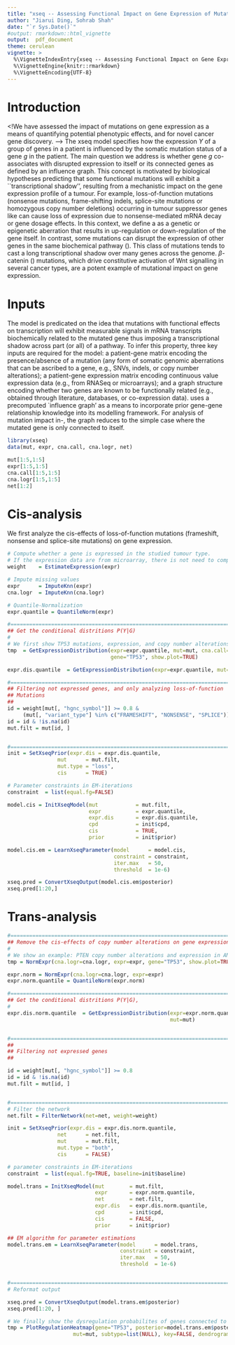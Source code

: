 ```yaml
---
title: "xseq -- Assessing Functional Impact on Gene Expression of Mutations in Cancer"
author: "Jiarui Ding, Sohrab Shah"
date: "`r Sys.Date()`"
#output: rmarkdown::html_vignette
output:  pdf_document
theme: cerulean
vignette: >
  %\VignetteIndexEntry{xseq -- Assessing Functional Impact on Gene Expression of Mutations in Cancer}
  %\VignetteEngine{knitr::rmarkdown}
  %\VignetteEncoding{UTF-8}
---
```


<!-- Introduction --> 
# Introduction

<!We have assessed the impact of mutations on gene expression as a means of quantifying potential phenotypic effects, and for novel cancer gene discovery. -->
The xseq model specifies how the expression $Y$ of a group of genes in a patient is influenced by the somatic mutation status of a gene $g$ in the patient. The main question we address is whether gene $g$ co-associates with disrupted expression to itself or its connected genes as defined by an influence graph.
This concept is motivated by biological hypotheses predicting that some functional mutations will exhibit a ``transcriptional shadow'', resulting from a mechanistic impact on the gene expression profile of a tumour. 
For example, loss-of-function mutations (nonsense mutations, frame-shifting indels, splice-site mutations or homozygous copy number deletions) occurring in tumour suppressor genes like \textit{TP53} can cause loss of expression due to nonsense-mediated mRNA decay or gene dosage effects. 
In this context, we define  a \emph{cis-effect} as a genetic or epigenetic aberration that results in up-regulation or down-regulation of the gene itself. 
In contrast, some mutations can disrupt the expression of other genes in the same biochemical pathway (\emph{trans-effects}). 
This class of mutations tends to cast a long transcriptional shadow over many genes across the genome. 
$\beta$-catenin (\textit{CTNNB1}) mutations, which drive constitutive activation of Wnt signalling in several cancer types, are a potent example of mutational impact on gene expression. 


# Inputs
The \texttt{xseq} model is predicated on the idea that mutations with functional effects on transcription will exhibit measurable signals in mRNA transcripts biochemically related to the mutated gene \textendash thus imposing a transcriptional shadow across part (or all) of a pathway. 
To infer this property, three key inputs are required for the model: 
a patient-gene matrix encoding the presence/absence of a mutation (any form of somatic genomic aberrations that can be ascribed to a gene, e.g., SNVs, indels, or copy number alterations); 
a patient-gene expression matrix encoding continuous value expression data (e.g., from RNASeq or microarrays); 
and a graph structure encoding whether two genes are known to be functionally related (e.g., obtained through literature, databases, or co-expression data). 
\texttt{xseq} uses a precomputed `influence graph' as a means to incorporate prior gene-gene relationship knowledge into its modelling framework. 
For analysis of mutation impact in-\emph{cis}, the graph reduces to the simple case where the mutated gene is only connected to itself. 


```r
library(xseq)
data(mut, expr, cna.call, cna.logr, net)

mut[1:5,1:5]
expr[1:5,1:5]
cna.call[1:5,1:5]
cna.logr[1:5,1:5]
net[1:2]
```


<!-- Introduction --> 
# Cis-analysis

We first analyze the cis-effects of loss-of-function mutations (frameshift, nonsense and splice-site mutations) on gene expression. 

```r
# Compute whether a gene is expressed in the studied tumour type. 
# If the expression data are from microarray, there is not need to compute weights. 
weight    = EstimateExpression(expr)

# Impute missing values
expr      = ImputeKnn(expr)
cna.logr  = ImputeKnn(cna.logr)

# Quantile-Normalization
expr.quantile = QuantileNorm(expr)
```

```r
#=========================================================================================
## Get the conditional distritions P(Y|G)
# 
# We first show TP53 mutations, expression, and copy number alterations
tmp  = GetExpressionDistribution(expr=expr.quantile, mut=mut, cna.call=cna.call, 
                                 gene="TP53", show.plot=TRUE)

expr.dis.quantile  = GetExpressionDistribution(expr=expr.quantile, mut=mut)
```

```r
#=========================================================================================
## Filtering not expressed genes, and only analyzing loss-of-function
## Mutations
##
id = weight[mut[, "hgnc_symbol"]] >= 0.8 & 
     (mut[, "variant_type"] %in% c("FRAMESHIFT", "NONSENSE", "SPLICE"))
id = id & !is.na(id)
mut.filt = mut[id, ]


#=========================================================================================
init = SetXseqPrior(expr.dis = expr.dis.quantile, 
                mut      = mut.filt, 
                mut.type = "loss",
                cis      = TRUE)

# Parameter constraints in EM-iterations
constraint  = list(equal.fg=FALSE)

model.cis = InitXseqModel(mut            = mut.filt, 
                          expr           = expr.quantile,
                          expr.dis       = expr.dis.quantile, 
                          cpd            = init$cpd,
                          cis            = TRUE, 
                          prior          = init$prior)

model.cis.em = LearnXseqParameter(model      = model.cis, 
                                  constraint = constraint, 
                                  iter.max   = 50, 
                                  threshold  = 1e-6)

xseq.pred = ConvertXseqOutput(model.cis.em$posterior)
xseq.pred[1:20,]
```


# Trans-analysis

```r
#=========================================================================================
## Remove the cis-effects of copy number alterations on gene expression
#
# We show an example: PTEN copy number alterations and expression in AML
tmp = NormExpr(cna.logr=cna.logr, expr=expr, gene="TP53", show.plot=TRUE)

expr.norm = NormExpr(cna.logr=cna.logr, expr=expr)
expr.norm.quantile = QuantileNorm(expr.norm)

#=========================================================================================
## Get the conditional distritions P(Y|G), 
# 
expr.dis.norm.quantile  = GetExpressionDistribution(expr=expr.norm.quantile, 
                                                    mut=mut)


#=========================================================================================
## 
## Filtering not expressed genes
##

id = weight[mut[, "hgnc_symbol"]] >= 0.8
id = id & !is.na(id)
mut.filt = mut[id, ]


#=========================================================================================
# Filter the network 
net.filt = FilterNetwork(net=net, weight=weight)

init = SetXseqPrior(expr.dis = expr.dis.norm.quantile, 
                net      = net.filt, 
                mut      = mut.filt, 
                mut.type = "both",
                cis      = FALSE)

# parameter constraints in EM-iterations
constraint  = list(equal.fg=TRUE, baseline=init$baseline)

model.trans = InitXseqModel(mut        = mut.filt, 
                            expr       = expr.norm.quantile,
                            net        = net.filt, 
                            expr.dis   = expr.dis.norm.quantile, 
                            cpd        = init$cpd,
                            cis        = FALSE, 
                            prior      = init$prior)

## EM algorithm for parameter estimations
model.trans.em = LearnXseqParameter(model      = model.trans, 
                                    constraint = constraint, 
                                    iter.max   = 50, 
                                    threshold  = 1e-6)


#=========================================================================================
# Reformat output

xseq.pred = ConvertXseqOutput(model.trans.em$posterior)
xseq.pred[1:20, ]
```


```r
# We finally show the dysregulation probabilites of genes connected to TP53
tmp = PlotRegulationHeatmap(gene="TP53", posterior=model.trans.em$posterior, main="in_AML",
                     mut=mut, subtype=list(NULL), key=FALSE, dendrogram="row")
```


